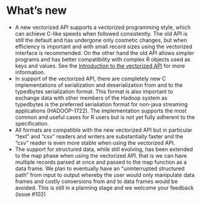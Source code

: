 # What's new

* A new vectorized API supports a vectorized programming style, which can achieve C-like 
speeds when followed consistently. The old API is still the default and has undergone only cosmetic changes, but when 
efficiency is important and with small record sizes using the vectorized interface is recommended. On the other hand the
old API allows simpler programs and has better compatibility with complex R objects used as keys and values. See the 
[Introduction to the vectorized API](introduction-to-vectorized-API.md) for more information.
* In support of the vectorized API, there are completely new C implementations of serialization and deserialization from and to 
the typedbytes serialization format. This format is also important to exchange data with other members 
of the Hadoop system as typedbytes is the preferred serialiation format for non-java streaming applications (HADOOP-1722). 
The implementation supports the most common and useful cases for R users but is not yet fully adherent to the specification.
* All formats are compatible with the new vectorized API but in particular "text" and "csv" readers and writers are substantially faster
and the "csv" reader is even more stable when using the vectorized API.
* The support for structured data, while still evolving, has been extended to the map phase when using the vectorized API.
 that is we can have multiple records parsed at once and passed to the map function as a data frame. We plan to eventually
 have an "uninterrupted structured path" from input to output whereby the user would only manipulate data frames and costly
 conversions from and to data frames would be avoided. This is still in a planning stage and we welcome your feedback (issue 
 #102)

